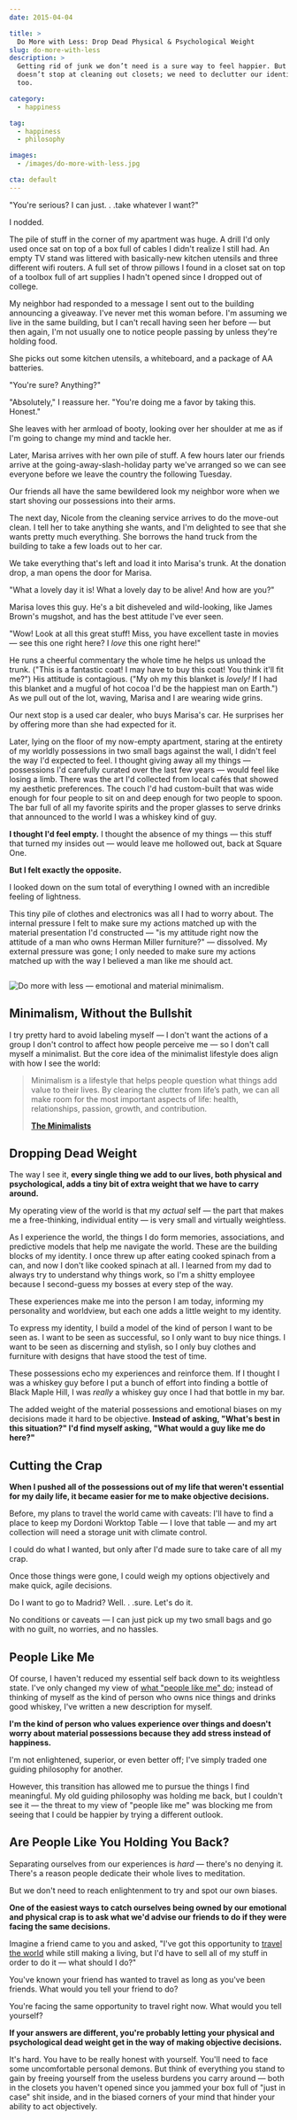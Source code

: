 ```yaml
---
date: 2015-04-04

title: >
  Do More with Less: Drop Dead Physical & Psychological Weight
slug: do-more-with-less
description: >
  Getting rid of junk we don’t need is a sure way to feel happier. But this
  doesn’t stop at cleaning out closets; we need to declutter our identities,
  too.

category:
  - happiness

tag:
  - happiness
  - philosophy

images:
  - /images/do-more-with-less.jpg

cta: default
---
```



"You're serious? I can just. . .take whatever I want?"

I nodded.

The pile of stuff in the corner of my apartment was huge. A drill I'd only used
once sat on top of a box full of cables I didn't realize I still had. An empty
TV stand was littered with basically-new kitchen utensils and three different
wifi routers. A full set of throw pillows I found in a closet sat on top of a
toolbox full of art supplies I hadn't opened since I dropped out of college.

My neighbor had responded to a message I sent out to the building announcing a
giveaway. I've never met this woman before. I'm assuming we live in the same
building, but I can't recall having seen her before — but then again, I'm not
usually one to notice people passing by unless they're holding food.

She picks out some kitchen utensils, a whiteboard, and a package of AA
batteries.

"You're sure? Anything?"

"Absolutely," I reassure her. "You're doing me a favor by taking this. Honest."

She leaves with her armload of booty, looking over her shoulder at me as if I'm
going to change my mind and tackle her.

Later, Marisa arrives with her own pile of stuff. A few hours later our friends
arrive at the going-away-slash-holiday party we've arranged so we can see
everyone before we leave the country the following Tuesday.

Our friends all have the same bewildered look my neighbor wore when we start
shoving our possessions into their arms.

The next day, Nicole from the cleaning service arrives to do the move-out clean.
I tell her to take anything she wants, and I'm delighted to see that she wants
pretty much everything. She borrows the hand truck from the building to take a
few loads out to her car.

We take everything that's left and load it into Marisa's trunk. At the donation
drop, a man opens the door for Marisa.

"What a lovely day it is! What a lovely day to be alive! And how are you?"

Marisa loves this guy. He's a bit disheveled and wild-looking, like James
Brown's mugshot, and has the best attitude I've ever seen.

"Wow! Look at all this great stuff! Miss, you have excellent taste in movies —
see this one right here? I _love_ this one right here!"

He runs a cheerful commentary the whole time he helps us unload the trunk.
("This is a fantastic coat! I may have to buy this coat! You think it'll fit
me?") His attitude is contagious. ("My oh my this blanket is _lovely!_ If I had
this blanket and a mugful of hot cocoa I'd be the happiest man on Earth.") As we
pull out of the lot, waving, Marisa and I are wearing wide grins.

Our next stop is a used car dealer, who buys Marisa's car. He surprises her by
offering more than she had expected for it.

Later, lying on the floor of my now-empty apartment, staring at the entirety of
my worldly possessions in two small bags against the wall, I didn't feel the way
I'd expected to feel. I thought giving away all my things — possessions I'd
carefully curated over the last few years — would feel like losing a limb. There
was the art I'd collected from local cafés that showed my aesthetic preferences.
The couch I'd had custom-built that was wide enough for four people to sit on
and deep enough for two people to spoon. The bar full of all my favorite spirits
and the proper glasses to serve drinks that announced to the world I was a
whiskey kind of guy.

**I thought I'd feel empty.** I thought the absence of my things — this stuff
that turned my insides out — would leave me hollowed out, back at Square One.

**But I felt exactly the opposite.**

I looked down on the sum total of everything I owned with an incredible feeling
of lightness.

This tiny pile of clothes and electronics was all I had to worry about. The
internal pressure I felt to make sure my actions matched up with the material
presentation I'd constructed — "is my attitude right now the attitude of a man
who owns Herman Miller furniture?" — dissolved. My external pressure was gone; I
only needed to make sure my actions matched up with the way I believed a man
like me should act.

<Image>

![Do more with less — emotional and material minimalism.](images/do-more-with-less.jpg)

</Image>

## Minimalism, Without the Bullshit

I try pretty hard to avoid labeling myself — I don't want the actions of a group
I don't control to affect how people perceive me — so I don't call myself a
minimalist. But the core idea of the minimalist lifestyle does align with how I
see the world:

> Minimalism is a lifestyle that helps people question what things add value to
> their lives. By clearing the clutter from life’s path, we can all make room
> for the most important aspects of life: health, relationships, passion,
> growth, and contribution.
>
> [**The Minimalists**][1]

## Dropping Dead Weight

The way I see it, **every single thing we add to our lives, both physical and
psychological, adds a tiny bit of extra weight that we have to carry around.**

My operating view of the world is that my _actual_ self — the part that makes me
a free-thinking, individual entity — is very small and virtually weightless.

As I experience the world, the things I do form memories, associations, and
predictive models that help me navigate the world. These are the building blocks
of my identity. I once threw up after eating cooked spinach from a can, and now
I don't like cooked spinach at all. I learned from my dad to always try to
understand why things work, so I'm a shitty employee because I second-guess my
bosses at every step of the way.

These experiences make me into the person I am today, informing my personality
and worldview, but each one adds a little weight to my identity.

To express my identity, I build a model of the kind of person I want to be seen
as. I want to be seen as successful, so I only want to buy nice things. I want
to be seen as discerning and stylish, so I only buy clothes and furniture with
designs that have stood the test of time.

These possessions echo my experiences and reinforce them. If I thought I was a
whiskey guy before I put a bunch of effort into finding a bottle of Black Maple
Hill, I was _really_ a whiskey guy once I had that bottle in my bar.

The added weight of the material possessions and emotional biases on my
decisions made it hard to be objective. **Instead of asking, "What's best in
this situation?" I'd find myself asking, "What would a guy like me do here?"**

## Cutting the Crap

**When I pushed all of the possessions out of my life that weren't essential for
my daily life, it became easier for me to make objective decisions.**

Before, my plans to travel the world came with caveats: I'll have to find a
place to keep my Dordoni Worktop Table — I love that table — and my art
collection will need a storage unit with climate control.

I could do what I wanted, but only after I'd made sure to take care of all my
crap.

Once those things were gone, I could weigh my options objectively and make
quick, agile decisions.

Do I want to go to Madrid? Well. . .sure. Let's do it.

No conditions or caveats — I can just pick up my two small bags and go with no
guilt, no worries, and no hassles.

## People Like Me

Of course, I haven't reduced my essential self back down to its weightless
state. I've only changed my view of
[what "people like me" do](/no-one-is-coming-to-save-you); instead of thinking
of myself as the kind of person who owns nice things and drinks good whiskey,
I've written a new description for myself.

**I'm the kind of person who values experience over things and doesn't worry
about material possessions because they add stress instead of happiness.**

I'm not enlightened, superior, or even better off; I've simply traded one
guiding philosophy for another.

However, this transition has allowed me to pursue the things I find meaningful.
My old guiding philosophy was holding me back, but I couldn't see it — the
threat to my view of "people like me" was blocking me from seeing that I could
be happier by trying a different outlook.

## Are People Like You Holding You Back?

Separating ourselves from our experiences is _hard_ — there's no denying it.
There's a reason people dedicate their whole lives to meditation.

But we don't need to reach enlightenment to try and spot our own biases.

**One of the easiest ways to catch ourselves being owned by our emotional and
physical crap is to ask what we'd advise our friends to do if they were facing
the same decisions.**

Imagine a friend came to you and asked, "I've got this opportunity to [travel
the world][2] while still making a living, but I'd have to sell all of my stuff
in order to do it — what should I do?"

You've known your friend has wanted to travel as long as you've been friends.
What would you tell your friend to do?

You're facing the same opportunity to travel right now. What would you tell
yourself?

**If your answers are different, you're probably letting your physical and
psychological dead weight get in the way of making objective decisions.**

It's hard. You have to be really honest with yourself. You'll need to face some
uncomfortable personal demons. But think of everything you stand to gain by
freeing yourself from the useless burdens you carry around — both in the closets
you haven't opened since you jammed your box full of "just in case" shit inside,
and in the biased corners of your mind that hinder your ability to act
objectively.

[1]: http://www.theminimalists.com/pitch/
[2]: /remote-work-travel
